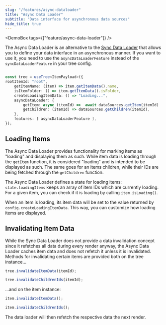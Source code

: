 ```yaml
---
slug: "/features/async-dataloader"
title: "Async Data Loader"
subtitle: "Data interface for asynchronous data sources"
hide_title: true
---
```



<FeaturePageHeader
    title="Async Data Loader"
    subtitle="Data interface for asynchronous data sources"
    feature="async-data-loader"
/>

<DemoBox tags={["feature/async-data-loader"]} />

The Async Data Loader is an alternative to the [Sync Data Loader](/features/sync-dataloader) that allows you to
define your data interface in an asynchronous manner. If you want to use it, you need to use the `asyncDataLoaderFeature`
instead of the `syncDataLoaderFeature` in your tree config.

```ts

const tree = useTree<ItemPayload>({
rootItemId: "root",
    getItemName: (item) => item.getItemData().name,
    isItemFolder: () => item.getItemData().isFolder,
    createLoadingItemData: () => "Loading...",
    asyncDataLoader: {
        getItem: async (itemId) =>  await dataSources.getItem(itemId)
        getChildren: (itemId) => dataSources.getChildren(itemId),
    },
    features: [ asyncDataLoaderFeature ],
});
```

## Loading Items

The Async Data Loader provides functionality for marking items as "loading" and displaying them as such. While item
data is loading through the `getItem` function, it is considered "loading" and is intended to be displayed as such.
The same goes for an items children, while their IDs are being fetched through the `getChildren` function.

The Async Data Loader defines a state for loading items: `state.loadingItems` keeps an array of item IDs which are currently
loading. For a given item, you can check if it is loading by calling `item.isLoading()`.

When an item is loading, its item data will be set to the value returned by `config.createLoadingItemData`. This
way, you can customize how loading items are displayed.

## Invalidating Item Data

While the Sync Data Loader does not provide a data invalidation concept since it refetches all data during every render
anyway, the Async Data Loader caches item data and does not refetch it unless it is invalidated. Methods for invalidating
certain items are provided both on the tree instance...

```ts
tree.invalidateItemData(itemId);

tree.invalidateChildrenIds(itemId);
```

...and on the item instance:

```ts
item.invalidateItemData();

item.invalidateChildrenIds();
```

The data loader will then refetch the respective data the next render.

